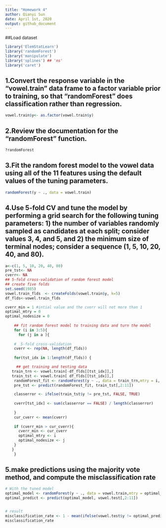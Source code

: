 ```yaml
---
title: "Homework 4"
author: Qianyi Sun
date: April 1st, 2020
output: github_document
---
```


##Load dataset
```r
library('ElemStatLearn')
library('randomForest')
library('manipulate')
library('splines') ## 'ns'
library('caret')
```

## 1.Convert the response variable in the “vowel.train” data frame to a factor variable prior to training, so that “randomForest” does classification rather than regression.
```r
vowel.train$y<- as.factor(vowel.train$y)

```

## 2.Review the documentation for the “randomForest” function.

```r
?randomForest
```

## 3.Fit the random forest model to the vowel data using all of the 11 features using the default values of the tuning parameters.
```r
randomForest(y ~ ., data = vowel.train)
```


## 4.Use 5-fold CV and tune the model by performing a grid search for the following tuning parameters: 1) the number of variables randomly sampled as candidates at each split; consider values 3, 4, and 5, and 2) the minimum size of terminal nodes; consider a sequence (1, 5, 10, 20, 40, and 80).


```r
a<-c(1, 5, 10, 20, 40, 80)
pre_tst<- NA
cverr<- NA
## 5-fold cross-validation of random forest model
## create five folds
set.seed(1985)
vowel.train_flds  <- createFolds(vowel.train$y, k=5)
df_flds<-vowel.train_flds

cverr_min = 1 #intial value and the cverr will not more than 1
optimal_mtry = 0
optimal_nodesize = 0
    
    ## fit random forest model to training data and turn the model
    for (i in 3:5){
      for (j in a ){
        
    #  5-fold cross-validation
    cverr <- rep(NA, length(df_flds))
        
    for(tst_idx in 1:length(df_flds)) {

     ## get training and testing data
   train_trn <- vowel.train[-df_flds[[tst_idx]],]
   train_tst <- vowel.train[ df_flds[[tst_idx]],]
    randomForest_fit <- randomForest(y ~ ., data = train_trn,mtry = i, nodesize=j)
    pre_tst <- predict(randomForest_fit, train_tst[,2:11])

    classerror <- ifelse(train_tst$y != pre_tst, FALSE, TRUE)
    
    cverr[tst_idx] <- sum(classerror == FALSE) / length(classerror)
    
    }
    cur_cverr <- mean(cverr)
    
    if (cverr_min > cur_cverr){
      cverr_min <- cur_cverr
      optimal_mtry <- i
      optimal_nodesize <- j
    }
   }
    }

```

## 5.make predictions using the majority vote method, and compute the misclassification rate
```r
# With the tuned model
optimal_model <- randomForest(y ~ ., data = vowel.train,mtry = optimal_mtry, nodesize=optimal_nodesize)
optimal_predict <- predict(optimal_model, vowel.test[,2:11])


# result
misclassification_rate <- 1 - mean(ifelse(vowel.test$y != optimal_predict, FALSE, TRUE))
misclassification_rate

```




